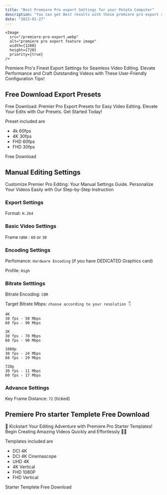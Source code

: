 ```yaml
---
title: "Best Premiere Pro export Settings for your Potato Computer"
description: "You can get Best results with these premiere pro export settings listed below."
date: "2023-01-27"
---
```

    <Image
      src="/premiere-pro-export.webp"
      alt="premiere pro export feature image"
      width={1280}
      height={720}
      priority={true}
    />
Premiere Pro's Finest Export Settings for Seamless Video Editing. Elevate Performance and Craft Outstanding Videos with These User-Friendly Configuration Tips!

## Free Download Export Presets
Free Download: Premier Pro Export Presets for Easy Video Editing. Elevate Your Edits with Our Presets. Get Started Today!

Preset included are
* 4k 60fps
* 4K 30fps
* FHD 60fps
* FHD 30fps

 <Link
                className="dark:text-white dark:bg-gray-800 text-gray-700  bg-black bg-opacity-5 w-full px-6 py-2 inline-block text-center dark:hover:text-white hover:text-gray-700 hover:bg-black hover:bg-opacity-5 text-xs font-medium tracking-widest dark:hover:bg-gray-800 rounded cursor-pointer uppercase select-none"
                href="https://mega.nz/folder/8W0wHLqQ#VQRzz5H0ca2JTX7pUBxHTg"
              > Free Download</Link>  

## Manual Editing Settings
Customize Premier Pro Editing: Your Manual Settings Guide. Personalize Your Videos Easily with Our Step-by-Step Instruction

### Export Settings
Format: `H.264`

### Basic Video Settings
Frame rate : `60` or `30`

### Encoding Settings
Perfomance: `Hardware Encoding` (if you have DEDICATED Graphics card)

Profile: `High`

### Bitrate Setttings
Bitrate Encoding: `CBR`

Target Bitrate Mbps: `choose according to your resolution 👇`
```
4K
30 fps - 50 Mbps
60 fps - 90 Mbps
```

```
2K
30 fps - 70 Mbps
60 fps - 90 Mbps
```

```
1080p
30 fps - 24 Mbps
60 fps - 29 Mbps
```

```
720p
30 fps - 11 Mbps
60 fps - 17 Mbps
```

### Advance Settings
Key Frame Distance: `72` (ticked)


## Premiere Pro starter Templete Free Download
🚀 Kickstart Your Editing Adventure with Premiere Pro Starter Templates! Begin Creating Amazing Videos Quickly and Effortlessly 🎥✨

Templates included are
* DCI 4K
* DCI 4K Cinemascope
* UHD 4K
* 4K Vertical
* FHD 1080P
* FHD Vertical

<Link className="dark:text-white dark:bg-gray-800 text-gray-700  bg-black bg-opacity-5 w-full px-6 py-2 inline-block text-center dark:hover:text-white hover:text-gray-700 hover:bg-black hover:bg-opacity-5 text-xs font-medium tracking-widest dark:hover:bg-gray-800 rounded cursor-pointer uppercase select-none" href="https://mega.nz/file/NbcG3KJK#IoFIcdz0AtiYWMdFbcbKwMRgQdOP3Es1oFjLn8MQSHY">Starter Templete Free Download</Link>
